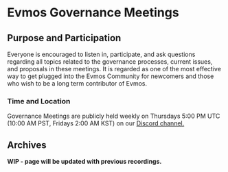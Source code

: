 # Evmos Governance Meetings

## Purpose and Participation

Everyone is encouraged to listen in, participate, and ask questions regarding all topics related to the governance processes, current issues, and proposals in these meetings. It is regarded as one of the most effective way to get plugged into the Evmos Community for newcomers and those who wish to be a long term contributor of Evmos.

### Time and Location

Governance Meetings are publicly held weekly on Thursdays 5:00 PM UTC (10:00 AM PST, Fridays 2:00 AM KST) on our [Discord channel.](https://discord.gg/evmos)

## Archives

**WIP - page will be updated with previous recordings.**